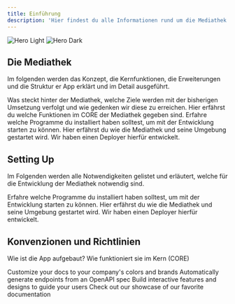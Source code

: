 ```yaml
---
title: Einführung
description: 'Hier findest du alle Informationen rund um die Mediathek von Liox.'
---
```


<img
  className="block dark:hidden"
  src="/logo/Liox_Logo_blue_new.png"
  alt="Hero Light"
/>
<img
  className="hidden dark:block"
  src="/logo/Liox_Logo_blue_new.png"
  alt="Hero Dark"
/>

## Die Mediathek

Im folgenden werden das Konzept, die Kernfunktionen, die Erweiterungen und die Struktur er App erklärt und im Detail ausgeführt. 

<CardGroup cols={2}>
  <Card
    title="Konzept"
    icon="arrows-to-circle"
    href="/the-mediathek/konzept"
  >
    Was steckt hinter der Mediathek, welche Ziele werden mit der bisherigen Umsetzung verfolgt und wie gedenken wir diese zu erreichen. 
  </Card>
  <Card
    title="Kernfunktionen"
    icon="play"
    href="https://mintlify.com/docs/development"
  >
    Hier erfährst du welche Funktionen im CORE der Mediathek gegeben sind. 
  </Card>
</CardGroup>

<CardGroup cols={2}>
  <Card
    title="Plugins"
    icon="file-code"
    href="https://mintlify.com/docs/quickstart"
  >
    Erfahre welche Programme du installiert haben solltest, um mit der Entwicklung starten zu können.
  </Card>
  <Card
    title="App Struktur"
    icon="layer-group"
    href="https://mintlify.com/docs/development"
  >
    Hier erfährst du wie die Mediathek und seine Umgebung gestartet wird. Wir haben einen Deployer hierfür entwickelt.
  </Card>
</CardGroup>

## Setting Up

Im Folgenden werden alle Notwendigkeiten gelistet und erläutert, welche für die Entwicklung der Mediathek notwendig sind. 

<CardGroup cols={2}>
  <Card
    title="Grundlagen"
    icon="circle"
    href="https://mintlify.com/docs/quickstart"
  >
    Erfahre welche Programme du installiert haben solltest, um mit der Entwicklung starten zu können.
  </Card>
  <Card
    title="Lets Go!"
    icon="laptop-code"
    href="https://mintlify.com/docs/development"
  >
    Hier erfährst du wie die Mediathek und seine Umgebung gestartet wird. Wir haben einen Deployer hierfür entwickelt.
  </Card>
</CardGroup>

## Konvenzionen und Richtlinien

Wie ist die App aufgebaut? Wie funktioniert sie im Kern (CORE) 

<CardGroup cols={2}>
  <Card
    title="Frontend"
    icon="desktop"
    href="https://mintlify.com/docs/settings/global"
  >
    Customize your docs to your company's colors and brands
  </Card>
  <Card
    title="Backend"
    icon="code"
    href="https://mintlify.com/docs/api-playground/openapi"
  >
    Automatically generate endpoints from an OpenAPI spec
  </Card>
  <Card
    title="Webseite"
    icon="laptop"
    href="https://mintlify.com/docs/components/accordion"
  >
    Build interactive features and designs to guide your users
  </Card>
  <Card
    title="Portal"
    icon="gears"
    href="https://mintlify.com/showcase"
  >
    Check out our showcase of our favorite documentation
  </Card>
</CardGroup>
